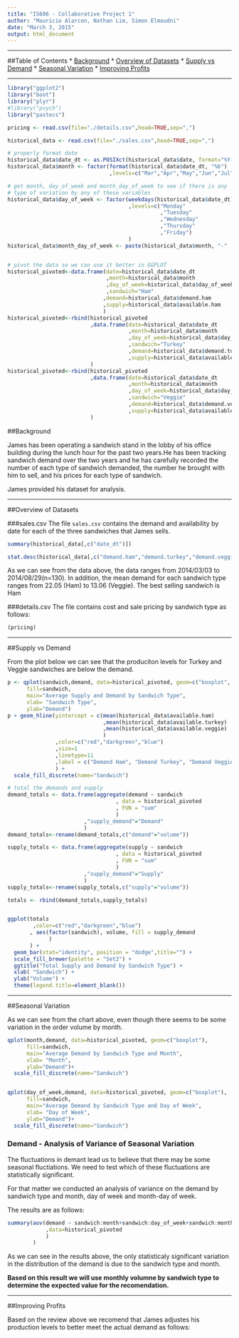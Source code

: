 ```yaml
---
title: "IS606 - Collaborative Project 1"
author: "Mauricio Alarcon, Nathan Lim, Simon Elmoudni"
date: "March 3, 2015"
output: html_document
---
```


* * *

##Table of Contents
* [Background](#background)
* [Overview of Datasets](#dataset_overview)
* [Supply vs Demand](#supply_demand)
* [Seasonal Variation](#seasonal_variation)
* [Improving Profits](#improving_profits)

* * *

```r
library("ggplot2")
library("boot")
library("plyr")
#library("psych")
library("pastecs")

pricing <- read.csv(file="./details.csv",head=TRUE,sep=",")

historical_data <- read.csv(file="./sales.csv",head=TRUE,sep=",")

# properly format date
historical_data$date_dt <- as.POSIXct(historical_data$date, format="%Y-%m-%d")
historical_data$month <- factor(format(historical_data$date_dt, "%b")
                                ,levels=c("Mar","Apr","May","Jun","Jul","Aug"))

# get month, day_of_week and month_day_of_week to see if there is any
# type of variation by any of these variables
historical_data$day_of_week <- factor(weekdays(historical_data$date_dt)
                                      ,levels=c("Monday"
                                                ,"Tuesday"
                                                ,"Wednesday"
                                                ,"Thursday"
                                                ,"Friday")
                                      )
historical_data$month_day_of_week <- paste(historical_data$month, "-" ,historical_data$day_of_week ) 


# pivot the data so we can use it better in GGPLOT
historical_pivoted<-data.frame(date=historical_data$date_dt
                               ,month=historical_data$month
                               ,day_of_week=historical_data$day_of_week
                               ,sandwich="Ham"
                              ,demand=historical_data$demand.ham
                              ,supply=historical_data$available.ham
                              )
historical_pivoted<-rbind(historical_pivoted
                          ,data.frame(date=historical_data$date_dt
                                      ,month=historical_data$month
                                      ,day_of_week=historical_data$day_of_week
                                      ,sandwich="Turkey"
                                      ,demand=historical_data$demand.turkey
                                      ,supply=historical_data$available.turkey)
                          )
historical_pivoted<-rbind(historical_pivoted
                          ,data.frame(date=historical_data$date_dt
                                      ,month=historical_data$month
                                      ,day_of_week=historical_data$day_of_week
                                      ,sandwich="Veggie"
                                      ,demand=historical_data$demand.veggie
                                      ,supply=historical_data$available.veggie)
                          )

```


##<a name="background"></a>Background

James has been operating a sandwich stand in the lobby of his office building during the lunch hour for the past two years.He has been tracking sandwich demand over the two years and he has carefully recorded the number of each type of sandwich demanded, the number he brought with him to sell, and his prices for each type of sandwich.

James provided his dataset for analysis.

* * *

##<a name="dataset_overview"></a>Overview of Datasets

###sales.csv
The file `sales.csv` contains the demand and availability by date for each of the three sandwiches that James sells.

```r

summary(historical_data[,c("date_dt")])

stat.desc(historical_data[,c("demand.ham","demand.turkey","demand.veggie","available.ham","available.turkey","available.veggie")])

```

As we can see from the data above, the data ranges from 2014/03/03 to 2014/08/29(n=130). In addition, the mean demand for each sandwich type ranges from 22.05 (Ham) to 13.06 (Veggie). The best selling sandwich is Ham

###details.csv
The file contains cost and sale pricing by sandwich type as follows:
```r
(pricing)
```

* * *

##<a name="supply_demand"></a>Supply vs Demand

From the plot below we can see that the produciton levels for Turkey and Veggie sandwiches are below the demand.

```r

p <- qplot(sandwich,demand, data=historical_pivoted, geom=c("boxplot", "jitter"),
      fill=sandwich,
      main="Average Supply and Demand by Sandwich Type",
      xlab= "Sandwich Type",
      ylab="Demand")
p + geom_hline(yintercept = c(mean(historical_data$available.ham)
                              ,mean(historical_data$available.turkey)
                              ,mean(historical_data$available.veggie)
                              )
               ,color=c("red","darkgreen","blue")
               ,size=1
               ,linetype=11
               ,label = c("Demand Ham", "Demand Turkey", "Demand Veggie")
               ) +
  scale_fill_discrete(name="Sandwich")

```

```r
# total the demands and supply
demand_totals <- data.frame(aggregate(demand ~ sandwich
                                  , data = historical_pivoted
                                  , FUN = "sum"
                                  )
                        ,"supply_demand"="Demand"
                        )
demand_totals<-rename(demand_totals,c("demand"="volume"))

supply_totals <- data.frame(aggregate(supply ~ sandwich
                                  , data = historical_pivoted
                                  , FUN = "sum"
                                  )
                        ,"supply_demand"="Supply"
                        )
supply_totals<-rename(supply_totals,c("supply"="volume"))

totals <- rbind(demand_totals,supply_totals)


ggplot(totals
        ,color=c("red","darkgreen","blue")
       , aes(factor(sandwich), volume, fill = supply_demand
             )
       ) + 
  geom_bar(stat="identity", position = "dodge",title="") + 
  scale_fill_brewer(palette = "Set2") +
  ggtitle("Total Supply and Demand by Sandwich Type") +
  xlab( "Sandwich") +
  ylab("Volume") +
  theme(legend.title=element_blank())

```

* * *

##<a name="seasonal_variation"></a>Seasonal Variation

As we can see from the chart above, even though there seems to be some variation in the order volume by month.

```r

qplot(month,demand, data=historical_pivoted, geom=c("boxplot"),
      fill=sandwich,
      main="Average Demand by Sandwich Type and Month",
      xlab= "Month",
      ylab="Demand")+
  scale_fill_discrete(name="Sandwich")


qplot(day_of_week,demand, data=historical_pivoted, geom=c("boxplot"),
      fill=sandwich,
      main="Average Demand by Sandwich Type and Day of Week",
      xlab= "Day of Week",
      ylab="Demand")+
  scale_fill_discrete(name="Sandwich")
```

### Demand - Analysis of Variance of Seasonal Variation
The fluctuations in demant lead us to believe that there may be some seasonal fluctiations. We need to test which of these fluctuations are statistically significant. 

For that matter we conducted an analysis of variance on the demand by sandwich type and month, day of week and month-day of week. 

The results are as follows:

```r

summary(aov(demand ~ sandwich:month+sandwich:day_of_week+sandwich:month:day_of_week
            ,data=historical_pivoted
            )
        )
```

As we can see in the results above, the only statisticaly significant variation in the distribution of the demand is due to the sandwich type and month.

**Based on this result we will use monthly volumne by sandwich type to determine the expected value for the recomendation.**

* * *

##<a name="improving_profits"></a>Improving Profits

Based on the review above we recomend that James adjustes his production levels to better meet the actual demand as follows:



